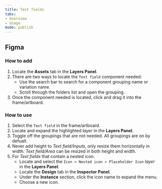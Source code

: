 ```yaml
---
title: Text fields 
tabs: 
- Overview
- Usage
mode: publish
---
```



## Figma


### How to add

1. Locate the **Assets** tab in the **Layers Panel**.
2. There are two ways to locate the `Text field` component needed: 
   	* Use the search bar to search for a component grouping name or variation name.
  	* Scroll through the folders list and open the grouping.
3. Once the component needed is located, click and drag it into the frame/artboard. 


### How to use

1. Select the `Text field` in the frame/artboard. 
2. Locate and expand the highlighted *layer* in the **Layers Panel**.
3. Toggle off the groupings that are not needed. All groupings are on by defualt. 
4. Never add height to *Text field/Inputs*, only resize them horizontally in width. *Text field/Area* can be resized in both height and width.
5. For *Text fields* that contain a nested icon: 
    * Locate and select the `Icon > Nested icon > Placeholder Icon` *layer* in the **Layers Panel**.
    * Locate the **Design** tab in the **Inspector Panel**.
    * Under the **Instance** section, click the icon name to expand the menu. 
    * Choose a new icon. 
